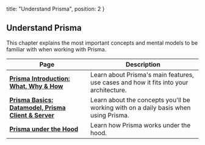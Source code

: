   title: "Understand Prisma",
  position: 2
}

## Understand Prisma

This chapter explains the most important concepts and mental models to be familiar with when working with Prisma.

| Page | Description |
| -- | --- |
| [**Prisma Introduction: What, Why & How**](j9ff) | Learn about Prisma's main features, use cases and how it fits into your architecture. |
| [**Prisma Basics: Datamodel, Prisma Client & Server**](fgz4) | Learn about the concepts you'll be working with on a daily basis when using Prisma. |
| [**Prisma under the Hood**](j8ff) | Learn how Prisma works under the hood. |
